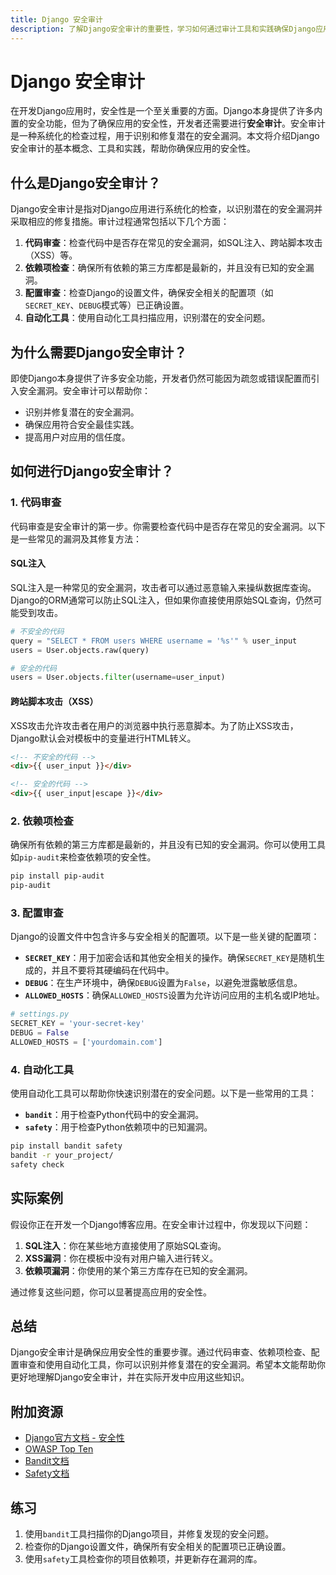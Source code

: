 ```yaml
---
title: Django 安全审计
description: 了解Django安全审计的重要性，学习如何通过审计工具和实践确保Django应用的安全性。
---
```


# Django 安全审计

在开发Django应用时，安全性是一个至关重要的方面。Django本身提供了许多内置的安全功能，但为了确保应用的安全性，开发者还需要进行**安全审计**。安全审计是一种系统化的检查过程，用于识别和修复潜在的安全漏洞。本文将介绍Django安全审计的基本概念、工具和实践，帮助你确保应用的安全性。

## 什么是Django安全审计？

Django安全审计是指对Django应用进行系统化的检查，以识别潜在的安全漏洞并采取相应的修复措施。审计过程通常包括以下几个方面：

1. **代码审查**：检查代码中是否存在常见的安全漏洞，如SQL注入、跨站脚本攻击（XSS）等。
2. **依赖项检查**：确保所有依赖的第三方库都是最新的，并且没有已知的安全漏洞。
3. **配置审查**：检查Django的设置文件，确保安全相关的配置项（如`SECRET_KEY`、`DEBUG`模式等）已正确设置。
4. **自动化工具**：使用自动化工具扫描应用，识别潜在的安全问题。

## 为什么需要Django安全审计？

即使Django本身提供了许多安全功能，开发者仍然可能因为疏忽或错误配置而引入安全漏洞。安全审计可以帮助你：

- 识别并修复潜在的安全漏洞。
- 确保应用符合安全最佳实践。
- 提高用户对应用的信任度。

## 如何进行Django安全审计？

### 1. 代码审查

代码审查是安全审计的第一步。你需要检查代码中是否存在常见的安全漏洞。以下是一些常见的漏洞及其修复方法：

#### SQL注入

SQL注入是一种常见的安全漏洞，攻击者可以通过恶意输入来操纵数据库查询。Django的ORM通常可以防止SQL注入，但如果你直接使用原始SQL查询，仍然可能受到攻击。

```python
# 不安全的代码
query = "SELECT * FROM users WHERE username = '%s'" % user_input
users = User.objects.raw(query)

# 安全的代码
users = User.objects.filter(username=user_input)
```

#### 跨站脚本攻击（XSS）

XSS攻击允许攻击者在用户的浏览器中执行恶意脚本。为了防止XSS攻击，Django默认会对模板中的变量进行HTML转义。

```html
<!-- 不安全的代码 -->
<div>{{ user_input }}</div>

<!-- 安全的代码 -->
<div>{{ user_input|escape }}</div>
```

### 2. 依赖项检查

确保所有依赖的第三方库都是最新的，并且没有已知的安全漏洞。你可以使用工具如`pip-audit`来检查依赖项的安全性。

```bash
pip install pip-audit
pip-audit
```

### 3. 配置审查

Django的设置文件中包含许多与安全相关的配置项。以下是一些关键的配置项：

- **`SECRET_KEY`**：用于加密会话和其他安全相关的操作。确保`SECRET_KEY`是随机生成的，并且不要将其硬编码在代码中。
- **`DEBUG`**：在生产环境中，确保`DEBUG`设置为`False`，以避免泄露敏感信息。
- **`ALLOWED_HOSTS`**：确保`ALLOWED_HOSTS`设置为允许访问应用的主机名或IP地址。

```python
# settings.py
SECRET_KEY = 'your-secret-key'
DEBUG = False
ALLOWED_HOSTS = ['yourdomain.com']
```

### 4. 自动化工具

使用自动化工具可以帮助你快速识别潜在的安全问题。以下是一些常用的工具：

- **`bandit`**：用于检查Python代码中的安全漏洞。
- **`safety`**：用于检查Python依赖项中的已知漏洞。

```bash
pip install bandit safety
bandit -r your_project/
safety check
```

## 实际案例

假设你正在开发一个Django博客应用。在安全审计过程中，你发现以下问题：

1. **SQL注入**：你在某些地方直接使用了原始SQL查询。
2. **XSS漏洞**：你在模板中没有对用户输入进行转义。
3. **依赖项漏洞**：你使用的某个第三方库存在已知的安全漏洞。

通过修复这些问题，你可以显著提高应用的安全性。

## 总结

Django安全审计是确保应用安全性的重要步骤。通过代码审查、依赖项检查、配置审查和使用自动化工具，你可以识别并修复潜在的安全漏洞。希望本文能帮助你更好地理解Django安全审计，并在实际开发中应用这些知识。

## 附加资源

- [Django官方文档 - 安全性](https://docs.djangoproject.com/en/stable/topics/security/)
- [OWASP Top Ten](https://owasp.org/www-project-top-ten/)
- [Bandit文档](https://bandit.readthedocs.io/en/latest/)
- [Safety文档](https://pyup.io/safety/)

## 练习

1. 使用`bandit`工具扫描你的Django项目，并修复发现的安全问题。
2. 检查你的Django设置文件，确保所有安全相关的配置项已正确设置。
3. 使用`safety`工具检查你的项目依赖项，并更新存在漏洞的库。
